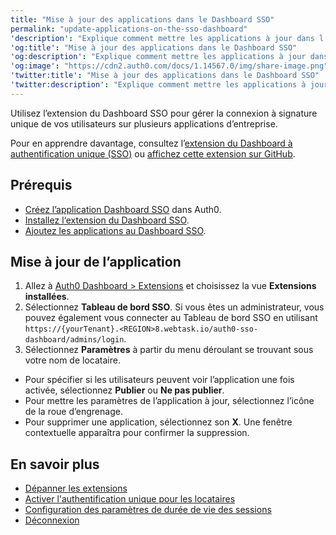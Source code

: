 ```yaml
---
title: "Mise à jour des applications dans le Dashboard SSO"
permalink: "update-applications-on-the-sso-dashboard"
'description': "Explique comment mettre les applications à jour dans l’extension du Dashboard SSO pour activer la connexion à signature unique pour vos applications."
'og:title': "Mise à jour des applications dans le Dashboard SSO"
'og:description': "Explique comment mettre les applications à jour dans l’extension du Dashboard SSO pour activer la connexion à signature unique pour vos applications."
'og:image': "https://cdn2.auth0.com/docs/1.14567.0/img/share-image.png"
'twitter:title': "Mise à jour des applications dans le Dashboard SSO"
'twitter:description': "Explique comment mettre les applications à jour dans l’extension du Dashboard SSO pour activer la connexion à signature unique pour vos applications."
---
```


Utilisez l’extension du Dashboard <Tooltip href="/docs/docs/fr-ca/glossary?term=single-sign-on" tip="Authentification unique (SSO)
Service qui, après qu’un utilisateur se soit connecté à une application, le connecte automatiquement à d’autres applications." cta="Voir le glossaire">SSO</Tooltip> pour gérer la connexion à signature unique de vos utilisateurs sur plusieurs applications d’entreprise.

Pour en apprendre davantage, consultez l’[extension du Dashboard à authentification unique (SSO)](/docs/fr-ca/customize/extensions/single-sign-on-dashboard-extension) ou [affichez cette extension sur GitHub](https://github.com/auth0-extensions/auth0-sso-dashboard-extension).

## Prérequis

* [Créez l’application Dashboard SSO](/docs/fr-ca/customize/extensions/single-sign-on-dashboard-extension/create-sso-dashboard-application) dans Auth0.
* [Installez l‘extension du Dashboard SSO](/docs/fr-ca/customize/extensions/single-sign-on-dashboard-extension/install-sso-dashboard-extension).
* [Ajoutez les applications au Dashboard SSO](/docs/fr-ca/customize/extensions/single-sign-on-dashboard-extension/add-applications-to-the-sso-dashboard).

## Mise à jour de l’application

1. Allez à [Auth0 Dashboard > Extensions](https://manage.auth0.com/#/extensions) et choisissez la vue **Extensions installées**.
2. Sélectionnez **Tableau de bord SSO**.
   Si vous êtes un administrateur, vous pouvez également vous connecter au Tableau de bord SSO en utilisant `https://{yourTenant}.<REGION>8.webtask.io/auth0-sso-dashboard/admins/login`.
3. Sélectionnez **Paramètres** à partir du menu déroulant se trouvant sous votre nom de locataire.

* Pour spécifier si les utilisateurs peuvent voir l’application une fois activée, sélectionnez **Publier** ou **Ne pas publier**.
* Pour mettre les paramètres de l’application à jour, sélectionnez l’icône de la roue d’engrenage.
* Pour supprimer une application, sélectionnez son **X**. Une fenêtre contextuelle apparaîtra pour confirmer la suppression.

## En savoir plus

* [Dépanner les extensions](/docs/fr-ca/troubleshoot/integration-extensibility-issues/troubleshoot-extensions)
* [Activer l'authentification unique pour les locataires](/docs/fr-ca/get-started/tenant-settings/enable-sso-for-legacy-tenants)
* [Configuration des paramètres de durée de vie des sessions](/docs/fr-ca/manage-users/sessions/configure-session-lifetime-settings)
* [Déconnexion](/docs/fr-ca/authenticate/login/logout)